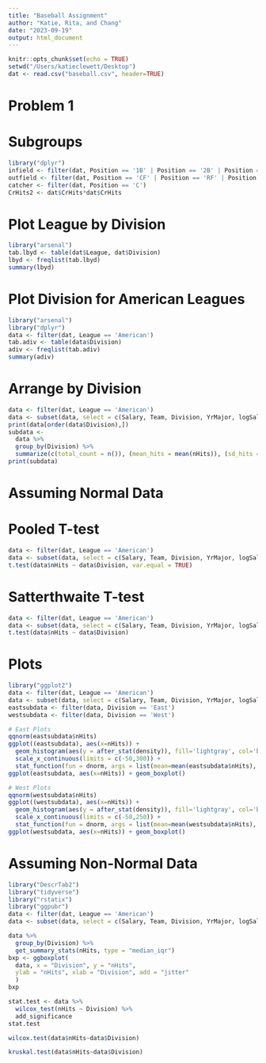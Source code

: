 ```yaml
---
title: "Baseball Assignment"
author: "Katie, Rita, and Chang"
date: "2023-09-19"
output: html_document
---
```


```r
knitr::opts_chunk$set(echo = TRUE)
setwd("/Users/katieclewett/Desktop")
dat <- read.csv("baseball.csv", header=TRUE)
```

# Problem 1

# Subgroups
```r
library("dplyr")
infield <- filter(dat, Position == '1B' | Position == '2B' | Position == 'SS' | Position == '3B')
outfield <- filter(dat, Position == 'CF' | Position == 'RF' | Position == 'LF' | Position == 'OF')
catcher <- filter(dat, Position == 'C')
CrHits2 <- dat$CrHits*dat$CrHits
```

# Plot League by Division
```r
library("arsenal")
tab.lbyd <- table(dat$League, dat$Division)
lbyd <- freqlist(tab.lbyd)
summary(lbyd)
```

# Plot Division for American Leagues
```r
library("arsenal")
library("dplyr")
data <- filter(dat, League == 'American')
tab.adiv <- table(data$Division)
adiv <- freqlist(tab.adiv)
summary(adiv)
```

# Arrange by Division
```r
data <- filter(dat, League == 'American')
data <- subset(data, select = c(Salary, Team, Division, YrMajor, logSalary, nAtBat, nBB, nError, nHits, nHome, nRuns))
print(data[order(data$Division),])
subdata <- 
  data %>%
  group_by(Division) %>%
  summarize(c(total_count = n()), (mean_hits = mean(nHits)), (sd_hits = sd(nHits)), (se_hits = sd(nHits)/sqrt(n())), (min_hits = min(nHits)), (max_hits = max(nHits)))
print(subdata)
```

# Assuming Normal Data
# Pooled T-test
```r
data <- filter(dat, League == 'American')
data <- subset(data, select = c(Salary, Team, Division, YrMajor, logSalary, nAtBat, nBB, nError, nHits, nHome, nRuns))
t.test(data$nHits ~ data$Division, var.equal = TRUE)
```

# Satterthwaite T-test
```r
data <- filter(dat, League == 'American')
data <- subset(data, select = c(Salary, Team, Division, YrMajor, logSalary, nAtBat, nBB, nError, nHits, nHome, nRuns))
t.test(data$nHits ~ data$Division)
```

# Plots
```r
library("ggplot2")
data <- filter(dat, League == 'American')
data <- subset(data, select = c(Salary, Team, Division, YrMajor, logSalary, nAtBat, nBB, nError, nHits, nHome, nRuns))
eastsubdata <- filter(data, Division == 'East')
westsubdata <- filter(data, Division == 'West')

# East Plots
qqnorm(eastsubdata$nHits)
ggplot((eastsubdata), aes(x=nHits)) +
  geom_histogram(aes(y = after_stat(density)), fill='lightgray', col='black', bins = 10) +
  scale_x_continuous(limits = c(-50,300)) +
  stat_function(fun = dnorm, args = list(mean=mean(eastsubdata$nHits), sd=sd(eastsubdata$nHits)))
ggplot(eastsubdata, aes(x=nHits)) + geom_boxplot()

# West Plots
qqnorm(westsubdata$nHits)
ggplot((westsubdata), aes(x=nHits)) +
  geom_histogram(aes(y = after_stat(density)), fill='lightgray', col='black', bins = 10) +
  scale_x_continuous(limits = c(-50,250)) +
  stat_function(fun = dnorm, args = list(mean=mean(westsubdata$nHits), sd=sd(westsubdata$nHits)))
ggplot(westsubdata, aes(x=nHits)) + geom_boxplot()
```

# Assuming Non-Normal Data
```r
library("DescrTab2")
library("tidyverse")
library("rstatix")
library("ggpubr")
data <- filter(dat, League == 'American')
data <- subset(data, select = c(Salary, Team, Division, YrMajor, logSalary, nAtBat, nBB, nError, nHits, nHome, nRuns))

data %>%
  group_by(Division) %>%
  get_summary_stats(nHits, type = "median_iqr")
bxp <- ggboxplot(
  data, x = "Division", y = "nHits", 
  ylab = "nHits", xlab = "Division", add = "jitter"
  )
bxp

stat.test <- data %>%
  wilcox_test(nHits ~ Division) %>%
  add_significance
stat.test

wilcox.test(data$nHits~data$Division)

kruskal.test(data$nHits~data$Division)
```